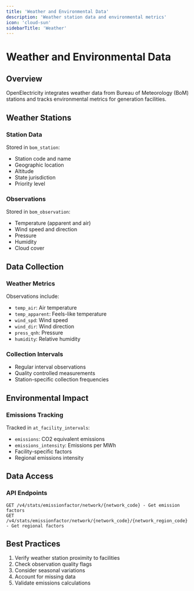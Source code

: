 ```yaml
---
title: 'Weather and Environmental Data'
description: 'Weather station data and environmental metrics'
icon: 'cloud-sun'
sidebarTitle: 'Weather'
---
```


# Weather and Environmental Data

## Overview

OpenElectricity integrates weather data from Bureau of Meteorology (BoM) stations and tracks environmental metrics for generation facilities.

## Weather Stations

### Station Data

Stored in `bom_station`:
- Station code and name
- Geographic location
- Altitude
- State jurisdiction
- Priority level

### Observations

Stored in `bom_observation`:
- Temperature (apparent and air)
- Wind speed and direction
- Pressure
- Humidity
- Cloud cover

## Data Collection

### Weather Metrics

Observations include:
- `temp_air`: Air temperature
- `temp_apparent`: Feels-like temperature
- `wind_spd`: Wind speed
- `wind_dir`: Wind direction
- `press_qnh`: Pressure
- `humidity`: Relative humidity

### Collection Intervals

- Regular interval observations
- Quality controlled measurements
- Station-specific collection frequencies

## Environmental Impact

### Emissions Tracking

Tracked in `at_facility_intervals`:
- `emissions`: CO2 equivalent emissions
- `emissions_intensity`: Emissions per MWh
- Facility-specific factors
- Regional emissions intensity

## Data Access

### API Endpoints

```
GET /v4/stats/emissionfactor/network/{network_code} - Get emission factors
GET /v4/stats/emissionfactor/network/{network_code}/{network_region_code} - Get regional factors
```

## Best Practices

1. Verify weather station proximity to facilities
2. Check observation quality flags
3. Consider seasonal variations
4. Account for missing data
5. Validate emissions calculations
